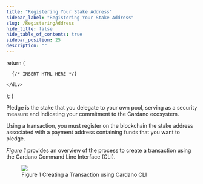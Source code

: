 ```yaml
---
title: "Registering Your Stake Address"
sidebar_label: "Registering Your Stake Address"
slug: /RegisteringAddress
hide_title: false
hide_table_of_contents: true
sidebar_position: 25
description: ""
---
```



  return (
    <div>

      {/* INSERT HTML HERE */}

    </div>
  );
}

<HTMLContent />

<p>Pledge is the stake that you delegate to your own pool, serving as a security measure and indicating your commitment to the Cardano ecosystem.</p>
  
<p>Using a transaction, you must register on the blockchain the stake address associated with a payment address containing funds that you want to pledge.</p>

<p><i>Figure 1</i> provides an overview of the process to create a transaction using the Cardano Command Line Interface (CLI).</p>

<figure>
  <img src="img/TransactionOverview.png" />
  <figcaption>Figure 1 Creating a Transaction using Cardano CLI</figcaption>
</figure>

<!-- The local blockchain instance must be synchronized in order to get an accurate tip calculation, required to submit the transaction to register the stake address. The current topic now appears earlier in the guide than the Generating Keys for the Block Producer topic, so copy (do NOT move) the related content from there. -->

